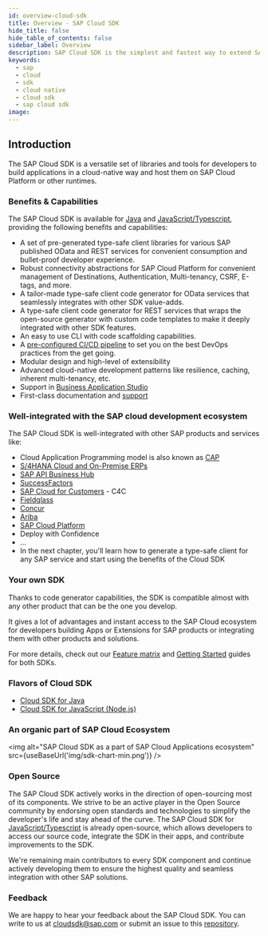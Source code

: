 ```yaml
---
id: overview-cloud-sdk
title: Overview - SAP Cloud SDK
hide_title: false
hide_table_of_contents: false
sidebar_label: Overview
description: SAP Cloud SDK is the simplest and fastest way to extend SAP services and applications in the cloud.
keywords:
  - sap
  - cloud
  - sdk
  - cloud native
  - cloud sdk
  - sap cloud sdk
image:
---
```



<!--
:::success Cloud SDK customer survey
Please, take our [survey](https://sapinsights.eu.qualtrics.com/jfe/form/SV_0pUmWpCadpoLhyZ) to help future development of Cloud SDK. Thanks in advance for valuable feedback!
:::
-->

## Introduction

The SAP Cloud SDK is a versatile set of libraries and tools for developers to build applications in a cloud-native way and host them on SAP Cloud Platform or other runtimes.

### Benefits & Capabilities

The SAP Cloud SDK is available for [Java](../java/getting-started.mdx) and [JavaScript/Typescript](../js/getting-started.mdx), providing the following benefits and capabilities:

- A set of pre-generated type-safe client libraries for various SAP published OData and REST services for convenient consumption and bullet-proof developer experience.
- Robust connectivity abstractions for SAP Cloud Platform for convenient management of Destinations, Authentication, Multi-tenancy, CSRF, E-tags, and more.
- A tailor-made type-safe client code generator for OData services that seamlessly integrates with other SDK value-adds.
- A type-safe client code generator for REST services that wraps the open-source generator with custom code templates to make it deeply integrated with other SDK features.
- An easy to use CLI with code scaffolding capabilities.
- A [pre-configured CI/CD pipeline](../related-projects/piper.mdx) to set you on the best DevOps practices from the get going.
- Modular design and high-level of extensibility
- Advanced cloud-native development patterns like resilience, caching, inherent multi-tenancy, etc.
- Support in [Business Application Studio](https://developers.sap.com/tutorials/appstudio-onboarding.html)
- First-class documentation and [support](../overview/support.mdx)

### Well-integrated with the SAP cloud development ecosystem

The SAP Cloud SDK is well-integrated with other SAP products and services like:

- Cloud Application Programming model is also known as [CAP](../related-projects/cap.mdx)
- [S/4HANA Cloud and On-Premise ERPs](https://www.sap.com/products/s4hana-erp.html)
- [SAP API Business Hub](https://api.sap.com/)
- [SuccessFactors](https://www.sap.com/products/human-resources-hcm.html)
- [SAP Cloud for Customers](https://www.sap.com/products/sales-cloud.html) - C4C
- [Fieldglass](https://www.fieldglass.com/)
- [Concur](https://www.concur.com/)
- [Ariba](https://www.ariba.com/)
- [SAP Cloud Platform](https://www.sap.com/products/cloud-platform.html)
- Deploy with Confidence
- ...
- In the next chapter, you'll learn how to generate a type-safe client for any SAP service and start using the benefits of the Cloud SDK

### Your own SDK

Thanks to code generator capabilities, the SDK is compatible almost with any other product that can be the one you develop.

It gives a lot of advantages and instant access to the SAP Cloud ecosystem for developers building Apps or Extensions for SAP products or integrating them with other products and solutions.

For more details, check out our [Feature matrix](./feature-matrix.mdx) and [Getting Started](./getting-started.mdx) guides for both SDKs.

### Flavors of Cloud SDK

- [Cloud SDK for Java](../java/overview-cloud-sdk-for-java)
- [Cloud SDK for JavaScript (Node.js)](../js/overview-cloud-sdk-for-javascript)

### An organic part of SAP Cloud Ecosystem

<img
  alt="SAP Cloud SDK as a part of SAP Cloud Applications ecosystem"
  src={useBaseUrl('img/sdk-chart-min.png')}
/>

### Open Source

The SAP Cloud SDK actively works in the direction of open-sourcing most of its components.
We strive to be an active player in the Open Source community by endorsing open standards and technologies to simplify the developer's life and stay ahead of the curve.
The SAP Cloud SDK for [JavaScript/Typescript](https://github.com/SAP/cloud-sdk-js) is already open-source, which allows developers to access our source code, integrate the SDK in their apps, and contribute improvements to the SDK.

We're remaining main contributors to every SDK component and continue actively developing them to ensure the highest quality and seamless integration with other SAP solutions.

### Feedback

We are happy to hear your feedback about the SAP Cloud SDK. You can write to us at [cloudsdk@sap.com](mailto:cloudsdk@sap.com) or submit an issue to this [repository](https://github.com/SAP/cloud-sdk/issues/new?assignees=&labels=feedback&template=feedback.md&title=).
